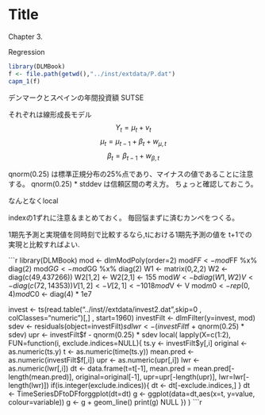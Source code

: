 Title
========================================================

Chapter 3.

Regression

```r
library(DLMBook)
f <- file.path(getwd(),"../inst/extdata/P.dat")
capm_1(f)
```

デンマークとスペインの年間投資額
SUTSE

それぞれは線形成長モデル
$$Y_t = \mu_t + v_t $$
$$\mu_t = \mu_{t-1} + \beta_{t} + w_{\mu , t} $$ 
$$\beta_t = \beta_{t-1} + w_{\beta , t} $$

qnorm(0.25)
は標準正規分布の25%点であり、マイナスの値であることに注意する。
qnorm(0.25) * stddev は信頼区間の考え方。
ちょっと確認しておこう。

なんとなくlocal

indexの1ずれに注意＆まとめておく。
毎回悩まずに済むカンペをつくる。

1期先予測と実現値を同時刻で比較するなら,tにおける1期先予測の値を
t+1での実現と比較すればよい.

```r
library(DLMBook)
mod <- dlmModPoly(order=2)
mod$FF <- mod$FF %x% diag(2)
mod$GG <- mod$GG %x% diag(2)
W1 <- matrix(0,2,2)
W2 <- diag(c(49,437266))
W2[1,2] <- W2[2,1] <- 155
mod$W <- bdiag(W1, W2)
V <- diag(c(72,14353))
V[1,2] <- V[2,1] <- 1018
mod$V <- V
mod$m0 <- rep(0,4)
mod$C0 <- diag(4) * 1e7

invest <- ts(read.table("../inst//extdata/invest2.dat",skip=0
                        , colClasses="numeric")[,]
             , start=1960)
investFilt <- dlmFilter(y=invest, mod)
sdev <- residuals(object=investFilt)$sd
lwr <- (investFilt$f + qnorm(0.25) * sdev)
upr <- investFilt$f - qnorm(0.25) * sdev
local(
  lapply(X=c(1:2), FUN=function(i, exclude.indices=NULL){
    ts.y <- investFilt$y[,i]
    original <- as.numeric(ts.y)
    t <- as.numeric(time(ts.y))
    mean.pred <-as.numeric(investFilt$f[,i]) 
    upr <- as.numeric(upr[,i])
    lwr <- as.numeric(lwr[,i])
    dt <- data.frame(t=t[-1], mean.pred = mean.pred[-length(mean.pred)], original=original[-1], upr=upr[-length(upr)], lwr=lwr[-length(lwr)])
    if(is.integer(exclude.indices)){
      dt <- dt[-exclude.indices,]
    }
    dt <- TimeSeriesDFtoDFforggplot(dt=dt)
    g <- ggplot(data=dt,aes(x=t, y=value, colour=variable))
    g <- g + geom_line()
    print(g)
    NULL
    })
  )
```r
